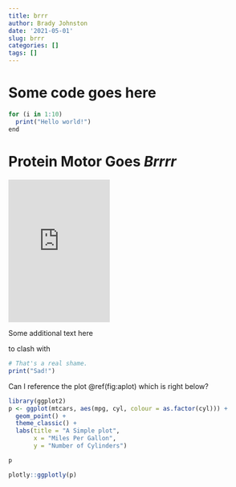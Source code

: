 ```yaml
---
title: brrr
author: Brady Johnston
date: '2021-05-01'
slug: brrr
categories: []
tags: []
---
```


# Some code goes here
```r
for (i in 1:10) 
  print("Hello world!")
end 
```


# Protein Motor Goes _Brrrr_

<div style='position:relative; padding-bottom:56.25%;'><iframe src='https://gfycat.com/ifr/jointslimyaidi' frameborder='0' scrolling='no' width='40%' height='100%' style='position:absolute;top:0;left:0;float:right' allowfullscreen></iframe></div>

Some additional text here

to clash with 

```r
# That's a real shame.
print("Sad!")
```

Can I reference the plot \@ref(fig:aplot) which is right below?

```r
library(ggplot2)
p <- ggplot(mtcars, aes(mpg, cyl, colour = as.factor(cyl))) + 
  geom_point() + 
  theme_classic() + 
  labs(title = "A Simple plot", 
       x = "Miles Per Gallon", 
       y = "Number of Cylinders")

p
```


```r
plotly::ggplotly(p)
```

